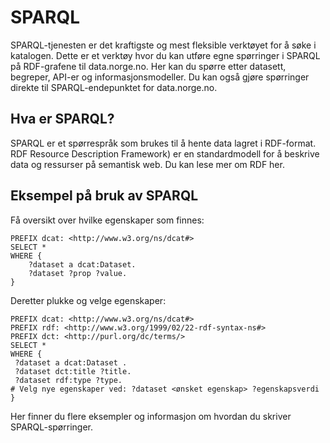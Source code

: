 # SPARQL

SPARQL-tjenesten er det kraftigste og mest fleksible verktøyet for å søke i katalogen. Dette er et verktøy hvor du kan utføre egne spørringer i SPARQL på RDF-grafene til data.norge.no. Her kan du spørre etter datasett, begreper, API-er og informasjonsmodeller. Du kan også gjøre spørringer direkte til SPARQL-endepunktet for data.norge.no.

## Hva er SPARQL?

SPARQL er et spørrespråk som brukes til å hente data lagret i RDF-format. RDF Resource Description Framework) er en standardmodell for å beskrive data og ressurser på semantisk web. Du kan lese mer om RDF her.

## Eksempel på bruk av SPARQL

Få oversikt over hvilke egenskaper som finnes:

```sparql
PREFIX dcat: <http://www.w3.org/ns/dcat#>
SELECT *
WHERE {
	?dataset a dcat:Dataset.
    ?dataset ?prop ?value.
}
```

Deretter plukke og velge egenskaper:

```sparql
PREFIX dcat: <http://www.w3.org/ns/dcat#>
PREFIX rdf: <http://www.w3.org/1999/02/22-rdf-syntax-ns#>
PREFIX dct: <http://purl.org/dc/terms/>
SELECT *
WHERE {
 ?dataset a dcat:Dataset .
 ?dataset dct:title ?title.
 ?dataset rdf:type ?type.
# Velg nye egenskaper ved: ?dataset <ønsket egenskap> ?egenskapsverdi
}
```

Her finner du flere eksempler og informasjon om hvordan du skriver SPARQL-spørringer.
